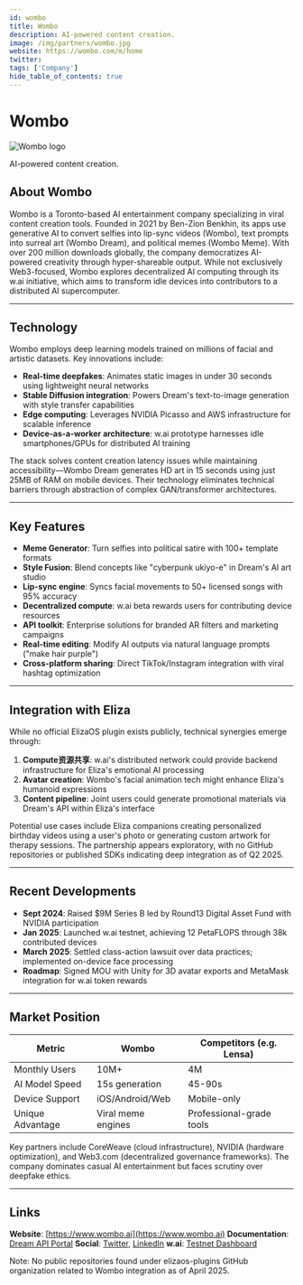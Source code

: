 ```yaml
---
id: wombo
title: Wombo
description: AI-powered content creation.
image: /img/partners/wombo.jpg
website: https://wombo.com/m/home
twitter:
tags: ['Company']
hide_table_of_contents: true
---
```


# Wombo

<div className="partner-logo">
  <img src="/img/partners/wombo.jpg" alt="Wombo logo" />
</div>

AI-powered content creation.

## About Wombo

Wombo is a Toronto-based AI entertainment company specializing in viral content creation tools. Founded in 2021 by Ben-Zion Benkhin, its apps use generative AI to convert selfies into lip-sync videos (Wombo), text prompts into surreal art (Wombo Dream), and political memes (Wombo Meme). With over 200 million downloads globally, the company democratizes AI-powered creativity through hyper-shareable output. While not exclusively Web3-focused, Wombo explores decentralized AI computing through its w.ai initiative, which aims to transform idle devices into contributors to a distributed AI supercomputer.

---

## Technology

Wombo employs deep learning models trained on millions of facial and artistic datasets. Key innovations include:

- **Real-time deepfakes**: Animates static images in under 30 seconds using lightweight neural networks
- **Stable Diffusion integration**: Powers Dream's text-to-image generation with style transfer capabilities
- **Edge computing**: Leverages NVIDIA Picasso and AWS infrastructure for scalable inference
- **Device-as-a-worker architecture**: w.ai prototype harnesses idle smartphones/GPUs for distributed AI training

The stack solves content creation latency issues while maintaining accessibility—Wombo Dream generates HD art in 15 seconds using just 25MB of RAM on mobile devices. Their technology eliminates technical barriers through abstraction of complex GAN/transformer architectures.

---

## Key Features

- **Meme Generator**: Turn selfies into political satire with 100+ template formats
- **Style Fusion**: Blend concepts like "cyberpunk ukiyo-e" in Dream's AI art studio
- **Lip-sync engine**: Syncs facial movements to 50+ licensed songs with 95% accuracy
- **Decentralized compute**: w.ai beta rewards users for contributing device resources
- **API toolkit**: Enterprise solutions for branded AR filters and marketing campaigns
- **Real-time editing**: Modify AI outputs via natural language prompts ("make hair purple")
- **Cross-platform sharing**: Direct TikTok/Instagram integration with viral hashtag optimization

---

## Integration with Eliza

While no official ElizaOS plugin exists publicly, technical synergies emerge through:

1. **Compute资源共享**: w.ai's distributed network could provide backend infrastructure for Eliza's emotional AI processing
2. **Avatar creation**: Wombo's facial animation tech might enhance Eliza's humanoid expressions
3. **Content pipeline**: Joint users could generate promotional materials via Dream's API within Eliza's interface

Potential use cases include Eliza companions creating personalized birthday videos using a user's photo or generating custom artwork for therapy sessions. The partnership appears exploratory, with no GitHub repositories or published SDKs indicating deep integration as of Q2 2025.

---

## Recent Developments

- **Sept 2024**: Raised $9M Series B led by Round13 Digital Asset Fund with NVIDIA participation
- **Jan 2025**: Launched w.ai testnet, achieving 12 PetaFLOPS through 38k contributed devices
- **March 2025**: Settled class-action lawsuit over data practices; implemented on-device face processing
- **Roadmap**: Signed MOU with Unity for 3D avatar exports and MetaMask integration for w.ai token rewards

---

## Market Position

| **Metric**       | **Wombo**          | Competitors (e.g. Lensa) |
| ---------------- | ------------------ | ------------------------ |
| Monthly Users    | 10M+               | 4M                       |
| AI Model Speed   | 15s generation     | 45-90s                   |
| Device Support   | iOS/Android/Web    | Mobile-only              |
| Unique Advantage | Viral meme engines | Professional-grade tools |

Key partners include CoreWeave (cloud infrastructure), NVIDIA (hardware optimization), and Web3.com (decentralized governance frameworks). The company dominates casual AI entertainment but faces scrutiny over deepfake ethics.

---

## Links

**Website**: [https://www.wombo.ai](https://www.wombo.ai)
**Documentation**: [Dream API Portal](https://developer.wombo.ai)
**Social**: [Twitter](https://twitter.com/WOMBO), [LinkedIn](https://linkedin.com/company/wombo-ai)
**w.ai**: [Testnet Dashboard](https://beta.w.ai)

Note: No public repositories found under elizaos-plugins GitHub organization related to Wombo integration as of April 2025.
